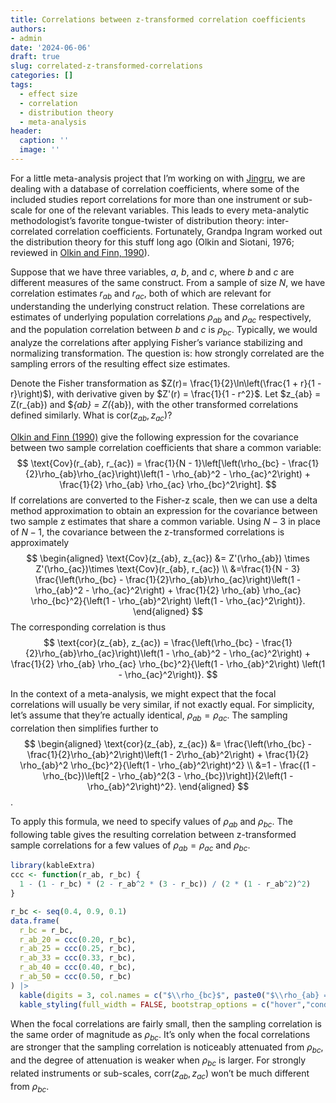 ```yaml
---
title: Correlations between z-transformed correlation coefficients
authors:
- admin
date: '2024-06-06'
draft: true
slug: correlated-z-transformed-correlations
categories: []
tags:
  - effect size
  - correlation
  - distribution theory
  - meta-analysis
header:
  caption: ''
  image: ''
---
```


For a little meta-analysis project that I'm working on with [Jingru](/authors/jingru-zhang/), we are dealing with a database of correlation coefficients, where some of the included studies report correlations for more than one instrument or sub-scale for one of the relevant variables. This leads to every meta-analytic methodologist's favorite tongue-twister of distribution theory: inter-correlated correlation coefficients. Fortunately, Grandpa Ingram worked out the distribution theory for this stuff long ago (Olkin and Siotani, 1976; reviewed in [Olkin and Finn, 1990](https://doi.org/10.1037/0033-2909.108.2.330)). 

Suppose that we have three variables, $a$, $b$, and $c$, where $b$ and $c$ are different measures of the same construct. From a sample of size $N$, we have correlation estimates $r_{ab}$ and $r_{ac}$, both of which are relevant for understanding the underlying construct relation. These correlations are estimates of underlying population correlations $\rho_{ab}$ and $\rho_{ac}$ respectively, and the population correlation between $b$ and $c$ is $\rho_{bc}$. Typically, we would analyze the correlations after applying Fisher's variance stabilizing and normalizing transformation. The question is: how strongly correlated are the sampling errors of the resulting effect size estimates. 

Denote the Fisher transformation as $Z(r)= \frac{1}{2}\ln\left(\frac{1 + r}{1 - r}\right)$), with derivative given by $Z'(r) = \frac{1}{1 - r^2}$. Let $z_{ab} = Z(r_{ab}) and $\zeta_{ab} = Z(\rho_{ab}), with the other transformed correlations defined similarly. What is $\text{cor}(z_{ab}, z_{ac})$?

[Olkin and Finn (1990)](https://doi.org/10.1037/0033-2909.108.2.330) give the following expression for the covariance between two sample correlation coefficients that share a common variable:
$$
\text{Cov}(r_{ab}, r_{ac}) = \frac{1}{N - 1}\left[\left(\rho_{bc} - \frac{1}{2}\rho_{ab}\rho_{ac}\right)\left(1 - \rho_{ab}^2 - \rho_{ac}^2\right) + \frac{1}{2} \rho_{ab} \rho_{ac} \rho_{bc}^2\right].
$$
If correlations are converted to the Fisher-z scale, then we can use a delta method approximation to obtain an expression for the covariance between two sample z estimates that share a common variable.  Using $N-3$ in place of $N-1$, the covariance between the z-transformed correlations is approximately
$$
\begin{aligned}
\text{Cov}(z_{ab}, z_{ac}) &= Z'(\rho_{ab}) \times Z'(\rho_{ac})\times \text{Cov}(r_{ab}, r_{ac}) \\
&=\frac{1}{N - 3} \frac{\left(\rho_{bc} - \frac{1}{2}\rho_{ab}\rho_{ac}\right)\left(1 - \rho_{ab}^2 - \rho_{ac}^2\right) + \frac{1}{2} \rho_{ab} \rho_{ac} \rho_{bc}^2}{\left(1 - \rho_{ab}^2\right) \left(1 - \rho_{ac}^2\right)}.
\end{aligned}
$$
The corresponding correlation is thus
$$
\text{cor}(z_{ab}, z_{ac}) = \frac{\left(\rho_{bc} - \frac{1}{2}\rho_{ab}\rho_{ac}\right)\left(1 - \rho_{ab}^2 - \rho_{ac}^2\right) + \frac{1}{2} \rho_{ab} \rho_{ac} \rho_{bc}^2}{\left(1 - \rho_{ab}^2\right) \left(1 - \rho_{ac}^2\right)}.
$$

In the context of a meta-analysis, we might expect that the focal correlations will usually be very similar, if not exactly equal. For simplicity, let's assume that they're actually identical, $\rho_{ab} = \rho_{ac}$. The sampling correlation then simplifies further to  
$$
\begin{aligned}
\text{cor}(z_{ab}, z_{ac}) &= \frac{\left(\rho_{bc} - \frac{1}{2}\rho_{ab}^2\right)\left(1 - 2\rho_{ab}^2\right) + \frac{1}{2} \rho_{ab}^2 \rho_{bc}^2}{\left(1 - \rho_{ab}^2\right)^2} \\
&=1 -  \frac{(1 - \rho_{bc})\left[2 - \rho_{ab}^2(3 - \rho_{bc})\right]}{2\left(1 - \rho_{ab}^2\right)^2}.
\end{aligned}
$$.

To apply this formula, we need to specify values of $\rho_{ab}$ and $\rho_{bc}$. The following table gives the resulting correlation between z-transformed sample correlations for a few values of $\rho_{ab} = \rho_{ac}$ and $\rho_{bc}$. 

```r
library(kableExtra)
ccc <- function(r_ab, r_bc) {
  1 - (1 - r_bc) * (2 - r_ab^2 * (3 - r_bc)) / (2 * (1 - r_ab^2)^2)
}

r_bc <- seq(0.4, 0.9, 0.1)
data.frame(
  r_bc = r_bc, 
  r_ab_20 = ccc(0.20, r_bc),
  r_ab_25 = ccc(0.25, r_bc),
  r_ab_33 = ccc(0.33, r_bc),
  r_ab_40 = ccc(0.40, r_bc),
  r_ab_50 = ccc(0.50, r_bc)
) |>
  kable(digits = 3, col.names = c("$\\rho_{bc}$", paste0("$\\rho_{ab} = ", c(0.20, 0.25, 0.33, 0.40, 0.50), "$")), escape = FALSE) |>
  kable_styling(full_width = FALSE, bootstrap_options = c("hover","condensed"))
```

When the focal correlations are fairly small, then the sampling correlation is the same order of magnitude as $\rho_{bc}$. It's only when the focal correlations are stronger that the sampling correlation is noticeably attenuated from $\rho_{bc}$, and the degree of attenuation is weaker when $\rho_{bc}$ is larger. For strongly related instruments or sub-scales, $\text{corr}(z_{ab}, z_{ac})$ won't be much different from $\rho_{bc}$. 
